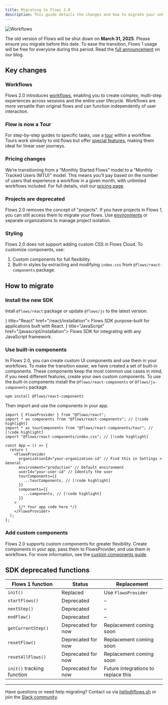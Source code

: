 ```yaml
---
title: Migrating to Flows 2.0
description: This guide details the changes and how to migrate your onboarding flows to Flows 2.0
---
```



![Workflows](/workflows/main.png)

The old version of Flows will be shut down on **March 31, 2025**. Please ensure you migrate before
this date. To ease the transition, Flows 1 usage will be free for everyone during this period. Read the [full announcement](https://flows.sh/blog/flows-v2) on our blog.

## Key changes

### Workflows

Flows 2.0 introduces [workflows](/workflows/overview), enabling you to create complex, multi-step experiences across sessions and the entire user lifecycle. Workflows are more versatile than original flows and can function independently of user interaction.

### Flow is now a Tour

For step-by-step guides to specific tasks, use a [tour](/tours) within a workflow. Tours work similarly to old flows but offer [special features](/tours#tours-vs-workflows), making them ideal for linear user journeys.

### Pricing changes

We’re transitioning from a “Monthly Started Flows” model to a “Monthly Tracked Users (MTU)” model. This means you’ll pay based on the number of users that experience a workflow in a given month, with unlimited workflows included. For full details, visit our [pricing page](https://flows.sh/pricing).

### Projects are deprecated

Flows 2.0 removes the concept of "projects". If you have projects in Flows 1, you can still access them to migrate your flows. Use [environments](/environments) or separate organizations to manage project isolation.

### Styling

Flows 2.0 does not support adding custom CSS in Flows Cloud. To customize components, use:

1. Custom components for full flexibility.
2. Built-in styles by extracting and modifying `index.css` from `@flows/react-components` package.

## How to migrate

<Steps>

<Step>

### Install the new SDK

Intall `@flows/react` package or update `@flows/js` to the latest version.

<Cards>
  <Card icon={<React16 />} title="React" href="/react/installation">
    Flows SDK purpose-built for applications built with React.
  </Card>
  <Card icon={<JavaScript16 />} title="JavaScript" href="/javascript/installation">
    Flows SDK for integrating with any JavaScript framework.
  </Card>
</Cards>

</Step>

<Step>

### Use built-in components

In Flows 2.0, you can create custom UI components and use them in your workflows. To make the transition easier, we have created a set of built-in components. These components keep the most common use cases in mind, if you need different features, create your own custom components. To use the built-in components install the `@flows/react-components` or `@flows/js-components` package.

```package-install
npm install @flows/react-components
```

Then import and use the components in your app.

```tsx title="layout.tsx"
import { FlowsProvider } from "@flows/react";
import * as components from "@flows/react-components"; // [!code highlight]
import * as tourComponents from "@flows/react-components/tour"; // [!code highlight]
import "@flows/react-components/index.css"; // [!code highlight]

const App = () => {
  return (
    <FlowsProvider
      organizationId="your-organization-id" // Find this in Settings > General
      environment="production" // Default environment
      userId="your-user-id" // Identify the user
      tourComponents={{
        ...tourComponents, // [!code highlight]
      }}
      components={{
        ...components, // [!code highlight]
      }}
    >
      {/* Your app code here */}
    </FlowsProvider>
  );
};
```

</Step>

<Step>

### Add custom components

Flows 2.0 supports custom components for greater flexibility. Create components in your app, pass them to FlowsProvider, and use them in workflows. For more information, see the [custom components guide](/create-custom-components).

</Step>

</Steps>

## SDK deprecated functions

| Flows 1 function           | Status             | Replacement                         |
| -------------------------- | ------------------ | ----------------------------------- |
| `init()`                   | Replaced           | Use `FlowsProvider`                 |
| `startFlows()`             | Deprecated         | –                                   |
| `nextStep()`               | Deprecated         | –                                   |
| `endFlow()`                | Deprecated         | –                                   |
| `getCurrentStep()`         | Deprecated for now | Replacement coming soon             |
| `resetFlow()`              | Deprecated for now | Replacement coming soon             |
| `resetAllFlows()`          | Deprecated for now | Replacement coming soon             |
| `init()` tracking function | Deprecated for now | Future integrations to replace this |

---

Have questions or need help migrating? Contact us via hello@flows.sh or join the [Slack community](https://flows.sh/join-slack).
